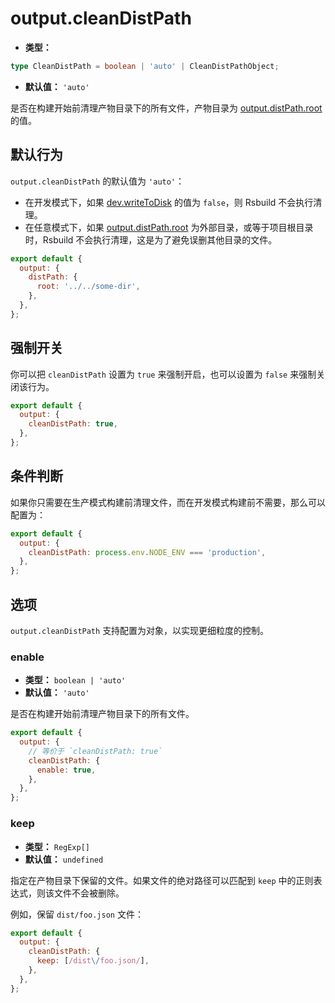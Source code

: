 # output.cleanDistPath

- **类型：**

```ts
type CleanDistPath = boolean | 'auto' | CleanDistPathObject;
```

- **默认值：** `'auto'`

是否在构建开始前清理产物目录下的所有文件，产物目录为 [output.distPath.root](/config/output/dist-path) 的值。

## 默认行为

`output.cleanDistPath` 的默认值为 `'auto'`：

- 在开发模式下，如果 [dev.writeToDisk](/config/dev/write-to-disk) 的值为 `false`，则 Rsbuild 不会执行清理。
- 在任意模式下，如果 [output.distPath.root](/config/output/dist-path) 为外部目录，或等于项目根目录时，Rsbuild 不会执行清理，这是为了避免误删其他目录的文件。

```js
export default {
  output: {
    distPath: {
      root: '../../some-dir',
    },
  },
};
```

## 强制开关

你可以把 `cleanDistPath` 设置为 `true` 来强制开启，也可以设置为 `false` 来强制关闭该行为。

```js
export default {
  output: {
    cleanDistPath: true,
  },
};
```

## 条件判断

如果你只需要在生产模式构建前清理文件，而在开发模式构建前不需要，那么可以配置为：

```js
export default {
  output: {
    cleanDistPath: process.env.NODE_ENV === 'production',
  },
};
```

## 选项

`output.cleanDistPath` 支持配置为对象，以实现更细粒度的控制。

### enable

- **类型：** `boolean | 'auto'`
- **默认值：** `'auto'`

是否在构建开始前清理产物目录下的所有文件。

```js
export default {
  output: {
    // 等价于 `cleanDistPath: true`
    cleanDistPath: {
      enable: true,
    },
  },
};
```

### keep

- **类型：** `RegExp[]`
- **默认值：** `undefined`

指定在产物目录下保留的文件。如果文件的绝对路径可以匹配到 `keep` 中的正则表达式，则该文件不会被删除。

例如，保留 `dist/foo.json` 文件：

```js
export default {
  output: {
    cleanDistPath: {
      keep: [/dist\/foo.json/],
    },
  },
};
```
